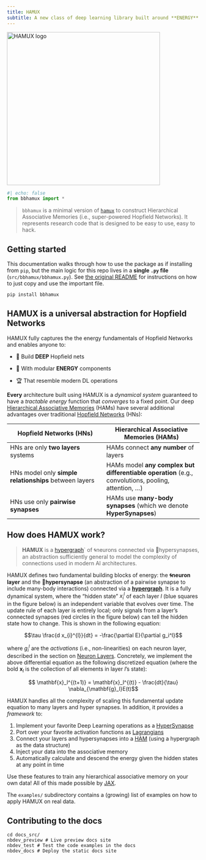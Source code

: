 ```yaml
---
title: HAMUX
subtitle: A new class of deep learning library built around **ENERGY**
---
```


<img src="https://raw.githubusercontent.com/bhoov/hamux/main/assets/header.png" alt="HAMUX logo" width="400"/>

```python
#| echo: false
from bbhamux import *
```

> `bbhamux` is a minimal version of [`hamux`](https://github.com/bhoov/hamux) to construct Hierarchical Associative Memories (i.e., super-powered Hopfield Networks). It represents research code that is designed to be easy to use, easy to hack.

## Getting started

::: callout-note
This documentation walks through how to use the package as if installing from `pip`, but the main logic for this repo lives in a **single `.py` file** (`src/bbhamux/bbhamux.py`). See [the original README](https://github.com/bhoov/barebones-hamux) for instructions on how to just copy and use the important file.
:::

``` bash
pip install bbhamux
```

## HAMUX is a universal abstraction for Hopfield Networks

HAMUX fully captures the the energy fundamentals of Hopfield Networks and enables anyone to:

-   🧠 Build **DEEP** Hopfield nets

-   🧱 With modular **ENERGY** components

-   🏆 That resemble modern DL operations

**Every** architecture built using HAMUX is a *dynamical system* guaranteed to have a *tractable energy* function that *converges* to a fixed point. Our deep [Hierarchical Associative Memories](https://arxiv.org/abs/2107.06446) (HAMs) have several additional advantages over traditional [Hopfield Networks](http://www.scholarpedia.org/article/Hopfield_network) (HNs):

| Hopfield Networks (HNs) | Hierarchical Associative Memories (HAMs) |
|----|----|
| HNs are only **two layers** systems | HAMs connect **any number** of layers |
| HNs model only **simple relationships** between layers | HAMs model **any complex but differentiable operation** (e.g., convolutions, pooling, attention, $\ldots$) |
| HNs use only **pairwise synapses** | HAMs use **many-body synapses** (which we denote **HyperSynapses**) |

## How does HAMUX work?

> **HAMUX** is a [hypergraph](%60https://en.wikipedia.org/wiki/Hypergraph)\` of 🌀neurons connected via 🤝hypersynapses, an abstraction sufficiently general to model the complexity of connections used in modern AI architectures.

HAMUX defines two fundamental building blocks of energy: the **🌀neuron layer** and the **🤝hypersynapse** (an abstraction of a pairwise synapse to include many-body interactions) connected via a [**hypergraph**](https://en.wikipedia.org/wiki/Hypergraph). It is a fully dynamical system, where the "hidden state" $x_i^l$ of each layer $l$ (blue squares in the figure below) is an independent variable that evolves over time. The update rule of each layer is entirely local; only signals from a layer's connected synapses (red circles in the figure below) can tell the hidden state how to change. This is shown in the following equation:

$$\tau \frac{d x_{i}^{l}}{dt} = -\frac{\partial E}{\partial g_i^l}$$

where $g_i^l$ are the *activations* (i.e., non-linearities) on each neuron layer, described in the section on [Neuron Layers](#🌀Neuron-Layers). Concretely, we implement the above differential equation as the following discretized equation (where the bold ${\mathbf x}_l$ is the collection of all elements in layer $l$'s state):

$$ \mathbf{x}_l^{(t+1)} = \mathbf{x}_l^{(t)} - \frac{dt}{\tau} \nabla_{\mathbf{g}_l}E(t)$$

HAMUX handles all the complexity of scaling this fundamental update equation to many layers and hyper synapses. In addition, it provides a *framework* to:

1.  Implement your favorite Deep Learning operations as a [HyperSynapse](https://bhoov.github.io/hamux/synapses.html)
2.  Port over your favorite activation functions as [Lagrangians](https://bhoov.github.io/hamux/lagrangians.html)
3.  Connect your layers and hypersynapses into a [HAM](https://bhoov.github.io/hamux/ham.html) (using a hypergraph as the data structure)
4.  Inject your data into the associative memory
5.  Automatically calculate and descend the energy given the hidden states at any point in time

Use these features to train any hierarchical associative memory on your own data! All of this made possible by [JAX](https://github.com/google/jax).

The `examples/` subdirectory contains a (growing) list of examples on how to apply HAMUX on real data.

## Contributing to the docs

```         
cd docs_src/
nbdev_preview # Live preview docs site
nbdev_test # Test the code examples in the docs
nbdev_docs # Deploy the static docs site
```